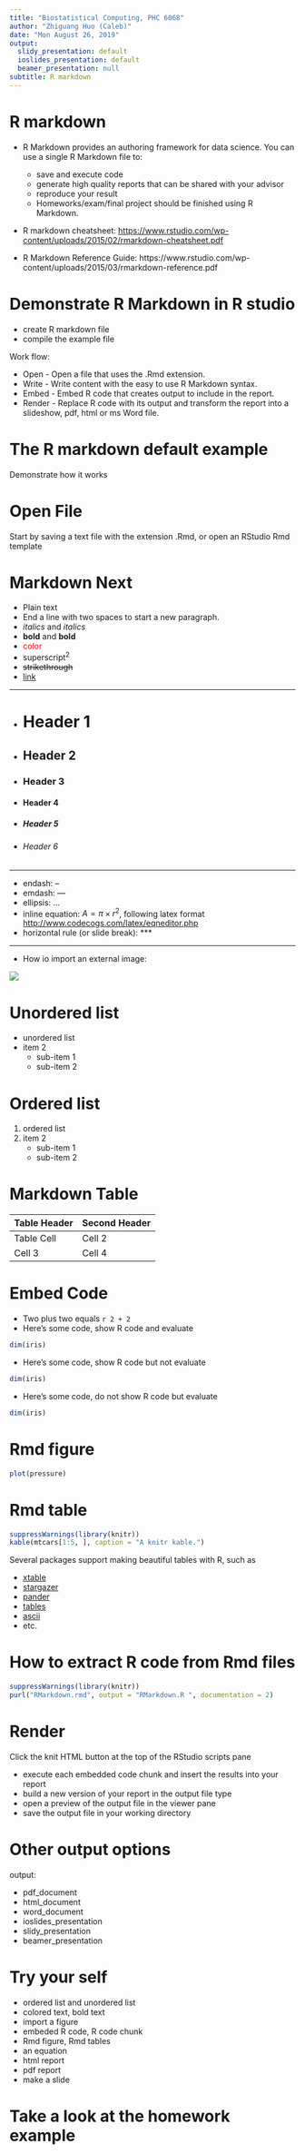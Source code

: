 ```yaml
---
title: "Biostatistical Computing, PHC 6068"
author: "Zhiguang Huo (Caleb)"
date: "Mon August 26, 2019"
output:
  slidy_presentation: default
  ioslides_presentation: default
  beamer_presentation: null
subtitle: R markdown
---
```




R markdown
===

- R Markdown provides an authoring framework for data science. You can use a single R Markdown file to:
   - save and execute code
   - generate high quality reports that can be shared with your advisor
   - reproduce your result
   - Homeworks/exam/final project should be finished using R Markdown.

- R markdown cheatsheet: [https://www.rstudio.com/wp-content/uploads/2015/02/rmarkdown-cheatsheet.pdf](https://www.rstudio.com/wp-content/uploads/2015/02/rmarkdown-cheatsheet.pdf)

- R Markdown Reference Guide:
https://www.rstudio.com/wp-content/uploads/2015/03/rmarkdown-reference.pdf

Demonstrate R Markdown in R studio
===

- create R markdown file
- compile the example file

Work flow:

- Open - Open a file that uses the .Rmd extension.
- Write - Write content with the easy to use R Markdown syntax.
- Embed - Embed R code that creates output to include in the report.
- Render - Replace R code with its output and transform the report into a slideshow, pdf, html or ms Word file.


The R markdown default example
===

Demonstrate how it works


Open File
===

Start by saving a text file with the extension .Rmd, or open an RStudio Rmd template


Markdown Next
===

- Plain text
- End a line with two spaces to start a new paragraph.
- *italics* and _italics_
- **bold** and __bold__
- <span style="color:red">color</span>
- superscript^2^
- ~~strikethrough~~
- [link](www.rstudio.com)

***

- # Header 1
- ## Header 2
- ### Header 3
- #### Header 4
- ##### Header 5
- ###### Header 6

***

- endash: --
- emdash: ---
- ellipsis: ...
- inline equation: $A = \pi \times r^{2}$, following latex format [http://www.codecogs.com/latex/eqneditor.php](http://www.codecogs.com/latex/eqneditor.php)
- horizontal rule (or slide break): ***

***

- How io import an external image: 

![](https://caleb-huo.github.io/teaching/2018FALL/logo.png) 


Unordered list
===

* unordered list
* item 2
    + sub-item 1
    + sub-item 2


Ordered list
===

1. ordered list
2. item 2
    + sub-item 1
    + sub-item 2
    

Markdown Table
===

Table Header  | Second Header
------------- | -------------
Table Cell    | Cell 2
Cell 3        | Cell 4


Embed Code 
===

- Two plus two equals `r 2 + 2`
- Here’s some code, show R code and evaluate
```r
dim(iris)
```
- Here’s some code, show R code but not evaluate
```r
dim(iris)
```

- Here’s some code, do not show R code but evaluate
```r
dim(iris)
```



Rmd figure
===

```r
plot(pressure)
```

Rmd table
===

```r
suppressWarnings(library(knitr))
kable(mtcars[1:5, ], caption = "A knitr kable.")
```

Several packages support making beautiful tables with R, such as

* [xtable](https://cran.r-project.org/web/packages/xtable/)
* [stargazer](https://cran.r-project.org/web/packages/stargazer/)
* [pander](http://rapporter.github.io/pander/)
* [tables](https://cran.r-project.org/web/packages/tables/)
* [ascii](http://eusebe.github.io/ascii/)
* etc.


How to extract R code from Rmd files
=== 

```r
suppressWarnings(library(knitr))
purl("RMarkdown.rmd", output = "RMarkdown.R ", documentation = 2)
```


Render
=== 
Click the knit HTML button at the top of the RStudio scripts pane

- execute each embedded code chunk and insert the results into your report
- build a new version of your report in the output file type
- open a preview of the output file in the viewer pane
- save the output file in your working directory 
 

Other output options
===
output:

- pdf_document
- html_document
- word_document
- ioslides_presentation
- slidy_presentation
- beamer_presentation



Try your self
===

- ordered list and unordered list
- colored text, bold text
- import a figure
- embeded R code, R code chunk
- Rmd figure, Rmd tables
- an equation
- html report
- pdf report
- make a slide 

Take a look at the homework example
===